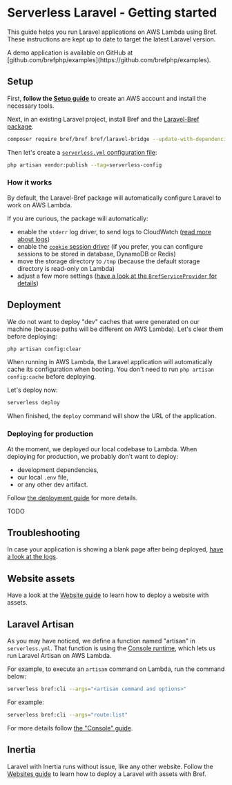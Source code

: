 

# Serverless Laravel - Getting started

This guide helps you run Laravel applications on AWS Lambda using Bref. These instructions are kept up to date to target the latest Laravel version.

<Callout>
    A demo application is available on GitHub at [github.com/brefphp/examples](https://github.com/brefphp/examples).
</Callout>

## Setup

First, **follow the [Setup guide](../setup.mdx)** to create an AWS account and install the necessary tools.

Next, in an existing Laravel project, install Bref and the [Laravel-Bref package](https://github.com/brefphp/laravel-bridge).

```bash
composer require bref/bref bref/laravel-bridge --update-with-dependencies
```

Then let's create a [`serverless.yml` configuration file](../environment/serverless-yml.mdx):

```bash
php artisan vendor:publish --tag=serverless-config
```

### How it works

By default, the Laravel-Bref package will automatically configure Laravel to work on AWS Lambda.

If you are curious, the package will automatically:

- enable the `stderr` log driver, to send logs to CloudWatch ([read more about logs](../environment/logs.md))
- enable the [`cookie` session driver](https://laravel.com/docs/session#configuration) (if you prefer, you can configure sessions to be stored in database, DynamoDB or Redis)
- move the storage directory to `/tmp` (because the default storage directory is read-only on Lambda)
- adjust a few more settings ([have a look at the `BrefServiceProvider` for details](https://github.com/brefphp/laravel-bridge/blob/master/src/BrefServiceProvider.php))

## Deployment

We do not want to deploy "dev" caches that were generated on our machine (because paths will be different on AWS Lambda). Let's clear them before deploying:

```bash
php artisan config:clear
```

When running in AWS Lambda, the Laravel application will automatically cache its configuration when booting. You don't need to run `php artisan config:cache` before deploying.

Let's deploy now:

```bash
serverless deploy
```

When finished, the `deploy` command will show the URL of the application.

### Deploying for production

At the moment, we deployed our local codebase to Lambda. When deploying for production, we probably don't want to deploy:

- development dependencies,
- our local `.env` file,
- or any other dev artifact.

Follow [the deployment guide](/docs/deploy.md#deploying-for-production) for more details.

TODO

## Troubleshooting

In case your application is showing a blank page after being deployed, [have a look at the logs](../environment/logs.md).

## Website assets

Have a look at the [Website guide](../use-cases/websites.mdx) to learn how to deploy a website with assets.

## Laravel Artisan

As you may have noticed, we define a function named "artisan" in `serverless.yml`. That function is using the [Console runtime](../runtimes/console.mdx), which lets us run Laravel Artisan on AWS Lambda.

For example, to execute an `artisan` command on Lambda, run the command below:

```bash
serverless bref:cli --args="<artisan command and options>"
```

For example:

```bash
serverless bref:cli --args="route:list"
```

For more details follow [the "Console" guide](../runtimes/console.mdx).

## Inertia

Laravel with Inertia runs without issue, like any other website. Follow the [Websites guide](../use-cases/websites.mdx) to learn how to deploy a Laravel with assets with Bref.
